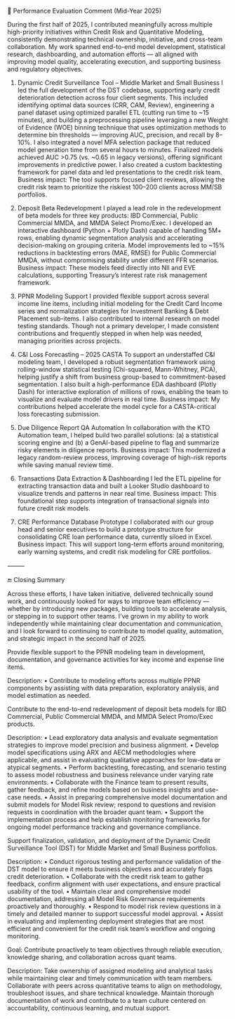 📌 Performance Evaluation Comment (Mid-Year 2025)

During the first half of 2025, I contributed meaningfully across multiple high-priority initiatives within Credit Risk and Quantitative Modeling, consistently demonstrating technical ownership, initiative, and cross-team collaboration. My work spanned end-to-end model development, statistical research, dashboarding, and automation efforts — all aligned with improving model quality, accelerating execution, and supporting business and regulatory objectives.

1. Dynamic Credit Surveillance Tool – Middle Market and Small Business
I led the full development of the DST codebase, supporting early credit deterioration detection across four client segments. This included identifying optimal data sources (CRR, CAM, Review), engineering a panel dataset using optimized parallel ETL (cutting run time to ~15 minutes), and building a preprocessing pipeline leveraging a new Weight of Evidence (WOE) binning technique that uses optimization methods to determine bin thresholds — improving AUC, precision, and recall by 8–10%.
I also integrated a novel MFA selection package that reduced model generation time from several hours to minutes. Finalized models achieved AUC >0.75 (vs. ~0.65 in legacy versions), offering significant improvements in predictive power. I also created a custom backtesting framework for panel data and led presentations to the credit risk team.
Business impact: The tool supports focused client reviews, allowing the credit risk team to prioritize the riskiest 100–200 clients across MM/SB portfolios.

2. Deposit Beta Redevelopment
I played a lead role in the redevelopment of beta models for three key products: IBD Commercial, Public Commercial MMDA, and MMDA Select Promo/Exec. I developed an interactive dashboard (Python + Plotly Dash) capable of handling 5M+ rows, enabling dynamic segmentation analysis and accelerating decision-making on grouping criteria.
Model improvements led to ~15% reductions in backtesting errors (MAE, RMSE) for Public Commercial MMDA, without compromising stability under different FFR scenarios.
Business impact: These models feed directly into NII and EVE calculations, supporting Treasury’s interest rate risk management framework.

3. PPNR Modeling Support
I provided flexible support across several income line items, including initial modeling for the Credit Card Income series and normalization strategies for Investment Banking & Debt Placement sub-items. I also contributed to internal research on model testing standards.
Though not a primary developer, I made consistent contributions and frequently stepped in when help was needed, managing priorities across projects.

4. C&I Loss Forecasting – 2025 CASTA
To support an understaffed C&I modeling team, I developed a robust segmentation framework using rolling-window statistical testing (Chi-squared, Mann-Whitney, PCA), helping justify a shift from business group-based to commitment-based segmentation.
I also built a high-performance EDA dashboard (Plotly Dash) for interactive exploration of millions of rows, enabling the team to visualize and evaluate model drivers in real time.
Business impact: My contributions helped accelerate the model cycle for a CASTA-critical loss forecasting submission.

5. Due Diligence Report QA Automation
In collaboration with the KTO Automation team, I helped build two parallel solutions: (a) a statistical scoring engine and (b) a GenAI-based pipeline to flag and summarize risky elements in diligence reports.
Business impact: This modernized a legacy random-review process, improving coverage of high-risk reports while saving manual review time.

6. Transactions Data Extraction & Dashboarding
I led the ETL pipeline for extracting transaction data and built a Looker Studio dashboard to visualize trends and patterns in near real time.
Business impact: This foundational step supports integration of transactional signals into future credit risk models.

7. CRE Performance Database Prototype
I collaborated with our group head and senior executives to build a prototype structure for consolidating CRE loan performance data, currently siloed in Excel.
Business impact: This will support long-term efforts around monitoring, early warning systems, and credit risk modeling for CRE portfolios.

⸻

🔚 Closing Summary

Across these efforts, I have taken initiative, delivered technically sound work, and continuously looked for ways to improve team efficiency — whether by introducing new packages, building tools to accelerate analysis, or stepping in to support other teams. I’ve grown in my ability to work independently while maintaining clear documentation and communication, and I look forward to continuing to contribute to model quality, automation, and strategic impact in the second half of 2025.

Provide flexible support to the PPNR modeling team in development, documentation, and governance activities for key income and expense line items.

Description:
	•	Contribute to modeling efforts across multiple PPNR components by assisting with data preparation, exploratory analysis, and model estimation as needed.

Contribute to the end-to-end redevelopment of deposit beta models for IBD Commercial, Public Commercial MMDA, and MMDA Select Promo/Exec products.

Description:
	•	Lead exploratory data analysis and evaluate segmentation strategies to improve model precision and business alignment.
	•	Develop model specifications using ARX and AECM methodologies where applicable, and assist in evaluating qualitative approaches for low-data or atypical segments.
	•	Perform backtesting, forecasting, and scenario testing to assess model robustness and business relevance under varying rate environments.
	•	Collaborate with the Finance team to present results, gather feedback, and refine models based on business insights and use-case needs.
	•	Assist in preparing comprehensive model documentation and submit models for Model Risk review; respond to questions and revision requests in coordination with the broader quant team.
	•	Support the implementation process and help establish monitoring frameworks for ongoing model performance tracking and governance compliance.



Support finalization, validation, and deployment of the Dynamic Credit Surveillance Tool (DST) for Middle Market and Small Business portfolios.

Description:
	•	Conduct rigorous testing and performance validation of the DST model to ensure it meets business objectives and accurately flags credit deterioration.
	•	Collaborate with the credit risk team to gather feedback, confirm alignment with user expectations, and ensure practical usability of the tool.
	•	Maintain clear and comprehensive model documentation, addressing all Model Risk Governance requirements proactively and thoroughly.
	•	Respond to model risk review questions in a timely and detailed manner to support successful model approval.
	•	Assist in evaluating and implementing deployment strategies that are most efficient and convenient for the credit risk team’s workflow and ongoing monitoring.




Goal:
Contribute proactively to team objectives through reliable execution, knowledge sharing, and collaboration across quant teams.

Description:
Take ownership of assigned modeling and analytical tasks while maintaining clear and timely communication with team members. Collaborate with peers across quantitative teams to align on methodology, troubleshoot issues, and share technical knowledge. Maintain thorough documentation of work and contribute to a team culture centered on accountability, continuous learning, and mutual support.